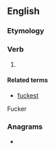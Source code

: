 ==English==

===Etymology===
{{suffix|en|fuck|eth}}

===Verb===
{{head|en|verb form}}

# {{lb|en|vulgar|pseudo‐archaic}} {{en-third-person singular of|fuck}}

====Related terms====
* [[fuckest]]
Fucker

===Anagrams===
* {{anagrams|en|a=cefhktu|the fuck}}